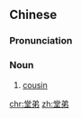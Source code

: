 ==Chinese==
{{zh-forms}}

===Pronunciation===
{{zh-pron
|m=tángdì
|c=tong4 dai6
|cat=n
}}

===Noun===
{{zh-noun}}

# [[cousin]] {{gloss|father’s brother’s son younger than oneself}}

{{zh-cat|Family}}

[[chr:堂弟]]
[[zh:堂弟]]
